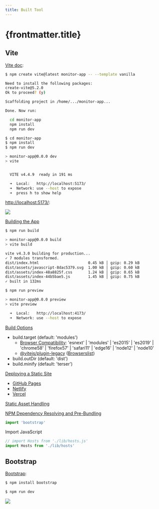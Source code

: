 ```yaml
---
title: Built Tool
---
```



# {frontmatter.title}

## Vite

[Vite doc](https://vitejs.dev/guide/):

```bash
$ npm create vite@latest monitor-app -- --template vanilla

Need to install the following packages:
create-vite@5.2.0
Ok to proceed? (y)

Scaffolding project in /home/.../monitor-app...

Done. Now run:

  cd monitor-app
  npm install
  npm run dev
```

<CodeTree src="/codes/package/vite/monitor-app/" githubUrl={true} />

```bash
$ cd monitor-app
$ npm install
$ npm run dev

> monitor-app@0.0.0 dev
> vite


  VITE v4.4.9  ready in 191 ms

  ➜  Local:   http://localhost:5173/
  ➜  Network: use --host to expose
  ➜  press h to show help
```

[http://localhost:5173/](http://localhost:5173/):

![](/dw/imgs/package/vite/vite-hello.png)

[Building the App](https://vitejs.dev/guide/static-deploy.html#building-the-app)

```bash
$ npm run build

> monitor-app@0.0.0 build
> vite build

vite v4.3.0 building for production...
✓ 7 modules transformed.
dist/index.html                      0.45 kB │ gzip: 0.29 kB
dist/assets/javascript-8dac5379.svg  1.00 kB │ gzip: 0.60 kB
dist/assets/index-48a8825f.css       1.24 kB │ gzip: 0.65 kB
dist/assets/index-44b5bae5.js        1.45 kB │ gzip: 0.75 kB
✓ built in 132ms

$ npm run preview

> monitor-app@0.0.0 preview
> vite preview

  ➜  Local:   http://localhost:4173/
  ➜  Network: use --host to expose
```

[Build Options](https://vitejs.dev/config/build-options.html)
- build.target (default: 'modules')
  - [Browser Compatibility](https://vitejs.dev/guide/build.html#browser-compatibility): 'esnext' | 'modules' | 'es2015' | 'es2019' | 'chrome58' | 'firefox57' | 'safari11' | 'edge16' | 'node12' | 'node10'
  - [@vitejs/plugin-legacy](https://github.com/vitejs/vite/tree/main/packages/plugin-legacy) ([Browserslist](https://browsersl.ist/))
- build.outDir (default: 'dist')
- build.minify (default: 'terser')


[Deploying a Static Site](https://vitejs.dev/guide/static-deploy.html)

- [GitHub Pages](https://vitejs.dev/guide/static-deploy.html#github-pages)
- [Netlify](https://vitejs.dev/guide/static-deploy.html#netlify)
- [Vercel](https://vitejs.dev/guide/static-deploy.html#vercel)


[Static Asset Handling](https://vitejs.dev/guide/assets.html)

<CodePreview src="/codes/package/vite/monitor-app/main.js" />

[NPM Dependency Resolving and Pre-Bundling](https://vitejs.dev/guide/features.html#npm-dependency-resolving-and-pre-bundling)

```js
import 'bootstrap'
```

Import JavaScript

```js
// import Hosts from './lib/hosts.js'
import Hosts from './lib/hosts'
```

## Bootstrap

[Bootstrap](https://getbootstrap.com/docs/5.3/getting-started/download/#npm):

```bash
$ npm install bootstrap
```

<CodeTree src="/codes/package/bootstrap/monitor-app/" githubUrl={true} />

<CodePreview src="/codes/package/bootstrap/monitor-app/index.html" />

<CodePreview src="/codes/package/bootstrap/monitor-app/js/main.js" />

<CodePreview src="/codes/package/bootstrap/monitor-app/js/data.js" />

<CodePreview src="/codes/package/bootstrap/monitor-app/js/components/HostTable.js" />

```bash
$ npm run dev
```

![](/dw/imgs/package/vite/bootstrap-monitor-app.png)
